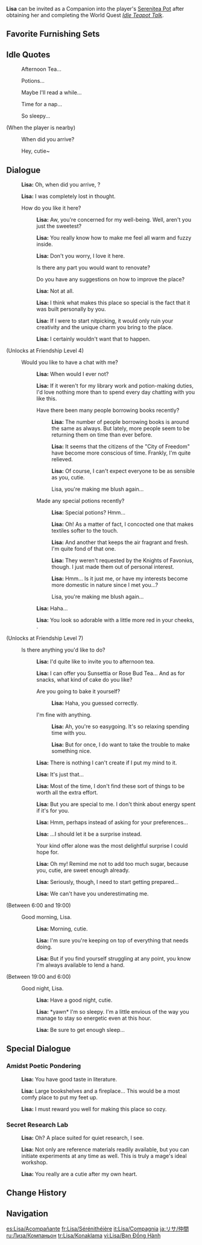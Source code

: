 {{CharacterTabs}}
{{Furnishing Infobox
|title          = Lisa
|id             = 368105
|image          = Character Lisa Thumb.png
|category       = Companion
|subcategory    = Companion
|quality        = 4
|adeptal_energy = 300
|load           = 1200
|description    = Character In-Residence
}}
'''Lisa''' can be invited as a Companion into the player's [[Serenitea Pot]] after obtaining her and completing the World Quest ''[[Idle Teapot Talk]]''.

==Favorite Furnishing Sets==
{{HousingCompanion|favorite}}
{{Companion Favor Table}}

==Idle Quotes==
{{Dialogue Start}}
: {{DIcon|Idle}} Afternoon Tea...
: {{DIcon|Idle}} Potions...
: {{DIcon|Idle}} Maybe I'll read a while...
: {{DIcon|Idle}} Time for a nap...
: {{DIcon|Idle}} So sleepy...

;(When the player is nearby)
: {{DIcon|Idle}} When did you arrive?
: {{DIcon|Idle}} Hey, cutie~
{{Dialogue End}}

==Dialogue==
{{Dialogue Start}}
:{{A|vo lisa mimitomo hello 01.ogg}} '''Lisa:''' Oh, when did you arrive, {{Traveler}}?
:{{A|vo lisa mimitomo hello 02.ogg}} '''Lisa:''' I was completely lost in thought.
:{{DIcon}} How do you like it here?
::{{A|vo lisa mimitomo friendship1 01.ogg}} '''Lisa:''' Aw, you're concerned for my well-being. Well, aren't you just the sweetest?
::{{A|vo lisa mimitomo friendship1 02.ogg}} '''Lisa:''' You really know how to make me feel all warm and fuzzy inside.
::{{A|vo lisa mimitomo friendship1 03.ogg}} '''Lisa:''' Don't you worry, I love it here.
::{{DIcon}} Is there any part you would want to renovate?
::{{DIcon}} Do you have any suggestions on how to improve the place?
::{{A|vo lisa mimitomo friendship1 04.ogg}} '''Lisa:''' Not at all.
::{{A|vo lisa mimitomo friendship1 05.ogg}} '''Lisa:''' I think what makes this place so special is the fact that it was built personally by you.
::{{A|vo lisa mimitomo friendship1 06.ogg}} '''Lisa:''' If I were to start nitpicking, it would only ruin your creativity and the unique charm you bring to the place.
::{{A|vo lisa mimitomo friendship1 07.ogg}} '''Lisa:''' I certainly wouldn't want that to happen.
;(Unlocks at Friendship Level 4)
:{{DIcon}} Would you like to have a chat with me?
::{{A|vo lisa mimitomo friendship2 01.ogg}} '''Lisa:''' When would I ever not?
::{{A|vo lisa mimitomo friendship2 02.ogg}} '''Lisa:''' If it weren't for my library work and potion-making duties, I'd love nothing more than to spend every day chatting with you like this.
::{{DIcon}} Have there been many people borrowing books recently?
:::{{A|vo lisa mimitomo friendship2 03a 1.ogg}} '''Lisa:''' The number of people borrowing books is around the same as always. But lately, more people seem to be returning them on time than ever before.
:::{{A|vo lisa mimitomo friendship2 03a 2.ogg}} '''Lisa:''' It seems that the citizens of the "City of Freedom" have become more conscious of time. Frankly, I'm quite relieved.
:::{{A|vo lisa mimitomo friendship2 03a 3.ogg}} '''Lisa:''' Of course, I can't expect everyone to be as sensible as you, cutie.
:::{{DIcon}} Lisa, you're making me blush again...
::{{DIcon}} Made any special potions recently?
:::{{A|vo lisa mimitomo friendship2 03b 1.ogg}} '''Lisa:''' Special potions? Hmm...
:::{{A|vo lisa mimitomo friendship2 03b 2.ogg}} '''Lisa:''' Oh! As a matter of fact, I concocted one that makes textiles softer to the touch.
:::{{A|vo lisa mimitomo friendship2 03b 3.ogg}} '''Lisa:''' And another that keeps the air fragrant and fresh. I'm quite fond of that one.
:::{{A|vo lisa mimitomo friendship2 03b 4.ogg}} '''Lisa:''' They weren't requested by the Knights of Favonius, though. I just made them out of personal interest.
:::{{A|vo lisa mimitomo friendship2 03b 5.ogg}} '''Lisa:''' Hmm... Is it just me, or have my interests become more domestic in nature since I met you...?
:::{{DIcon}} Lisa, you're making me blush again...
::{{A|vo lisa mimitomo friendship2 04.ogg}} '''Lisa:''' Haha...
::{{A|vo lisa mimitomo friendship2 05.ogg}} '''Lisa:''' You look so adorable with a little more red in your cheeks, {{Traveler}}.
;(Unlocks at Friendship Level 7)
:{{DIcon}} Is there anything you'd like to do?
::{{A|vo lisa mimitomo friendship3 01.ogg}} '''Lisa:''' I'd quite like to invite you to afternoon tea.
::{{A|vo lisa mimitomo friendship3 02.ogg}} '''Lisa:''' I can offer you Sunsettia or Rose Bud Tea... And as for snacks, what kind of cake do you like?
::{{DIcon}} Are you going to bake it yourself?
:::{{A|vo lisa mimitomo friendship3 03a.ogg}} '''Lisa:''' Haha, you guessed correctly.
::{{DIcon}} I'm fine with anything.
:::{{A|vo lisa mimitomo friendship3 03b 1.ogg}} '''Lisa:''' Ah, you're so easygoing. It's so relaxing spending time with you.
:::{{A|vo lisa mimitomo friendship3 03b 2.ogg}} '''Lisa:''' But for once, I do want to take the trouble to make something nice.
::{{A|vo lisa mimitomo friendship3 04.ogg}} '''Lisa:''' There is nothing I can't create if I put my mind to it.
::{{A|vo lisa mimitomo friendship3 05.ogg}} '''Lisa:''' It's just that...
::{{A|vo lisa mimitomo friendship3 06.ogg}} '''Lisa:''' Most of the time, I don't find these sort of things to be worth all the extra effort.
::{{A|vo lisa mimitomo friendship3 07.ogg}} '''Lisa:''' But you are special to me. I don't think about energy spent if it's for you.
::{{A|vo lisa mimitomo friendship3 08.ogg}} '''Lisa:''' Hmm, perhaps instead of asking for your preferences...
::{{A|vo lisa mimitomo friendship3 09.ogg}} '''Lisa:''' ...I should let it be a surprise instead.
::{{DIcon}} Your kind offer alone was the most delightful surprise I could hope for.
::{{A|vo lisa mimitomo friendship3 10.ogg}} '''Lisa:''' Oh my! Remind me not to add too much sugar, because you, cutie, are sweet enough already.
::{{A|vo lisa mimitomo friendship3 11.ogg}} '''Lisa:''' Seriously, though, I need to start getting prepared...
::{{A|vo lisa mimitomo friendship3 12.ogg}} '''Lisa:''' We can't have you underestimating me.
;<nowiki>(Between 6:00 and 19:00)</nowiki>
:{{DIcon}} Good morning, Lisa.
::{{A|vo lisa mimitomo morning 01.ogg}} '''Lisa:''' Morning, cutie.
::{{A|vo lisa mimitomo morning 02.ogg}} '''Lisa:''' I'm sure you're keeping on top of everything that needs doing.
::{{A|vo lisa mimitomo morning 03.ogg}} '''Lisa:''' But if you find yourself struggling at any point, you know I'm always available to lend a hand.
;<nowiki>(Between 19:00 and 6:00)</nowiki>
:{{DIcon}} Good night, Lisa.
::{{A|vo lisa mimitomo night 01.ogg}} '''Lisa:''' Have a good night, cutie.
::{{A|vo lisa mimitomo night 02.ogg}} '''Lisa:''' *yawn* I'm so sleepy. I'm a little envious of the way you manage to stay so energetic even at this hour.
::{{A|vo lisa mimitomo night 03.ogg}} '''Lisa:''' Be sure to get enough sleep...
{{Dialogue End}}

==Special Dialogue==
{{HousingCompanion|special}}

===Amidst Poetic Pondering===
{{Dialogue Start}}
:{{A|vo mimitomo md lisa study 01.ogg}} '''Lisa:''' You have good taste in literature.
:{{A|vo mimitomo md lisa study 02.ogg}} '''Lisa:''' Large bookshelves and a fireplace... This would be a most comfy place to put my feet up.
:{{A|vo mimitomo md lisa study 03.ogg}} '''Lisa:''' I must reward you well for making this place so cozy.
{{Dialogue End}}

===Secret Research Lab===
{{Dialogue Start}}
:{{A|vo mimitomo md lisa alchemy 01.ogg}} '''Lisa:''' Oh? A place suited for quiet research, I see.
:{{A|vo mimitomo md lisa alchemy 02.ogg}} '''Lisa:''' Not only are reference materials readily available, but you can initiate experiments at any time as well. This is truly a mage's ideal workshop.
:{{A|vo mimitomo md lisa alchemy 03.ogg}} '''Lisa:''' You really are a cutie after my own heart.
{{Dialogue End}}

==Change History==
{{Change History|1.6}}

==Navigation==
{{Furnishing Navbox/Living|Companion}}

[[es:Lisa/Acompañante]]
[[fr:Lisa/Sérénithéière]]
[[it:Lisa/Compagnia]]
[[ja:リサ/仲間]]
[[ru:Лиза/Компаньон]]
[[tr:Lisa/Konaklama]]
[[vi:Lisa/Bạn Đồng Hành]]
